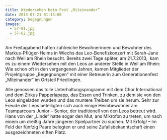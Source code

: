 ```yaml
---
title: Wiedersehen beim Fest „Miteinander“
date: 2013-07-21 01:13:00
category: begegnungen
images:
  - 57-01.jpg
  - 57-02.jpg
---
```


Am Freitagabend hatten zahlreiche Bewohnerinnen und Bewohner des Markus-Pflüger-Heims in Wiechs das Leo-Benefizkonzert mit Sarah-Jane nach Weil am Rhein besucht. Bereits zwei Tage später, am 21.7.2013,  kam es zu einem Wiedersehen mit den Leos an anderer Stelle in Weil am Rhein: Wie schon oft in den vergangenen Jahren, kamen Mitglieder der Projektgruppe „Begegnungen“ mit einer Betreuerin zum Generationenfest „Miteinander“ im Ortsteil Friedlingen.

Alle genossen das tolle Unterhaltungsprogramm mit dem Chor International und dem Zirkus Papperlapapp, das Essen und Trinken, zu dem sie von den Leos eingeladen wurden und das muntere Treiben um sie herum. Sehr zur Freude der Leos beteiligten sich auch einige Heimbewohner am Teamparcours Junior – Senior, der traditionell von den Leos betreut wird. Hans von der „Linde“ hatte sogar den Mut, ans Mikrofon zu treten, um nach einem um dreißig Jahre jüngeren Spielpartner zu suchen. Mit Erfolg! – Im Feld der fünfzig Paare belegten er und seine Zufallsbekanntschaft einen ausgezeichneten elften Platz.

